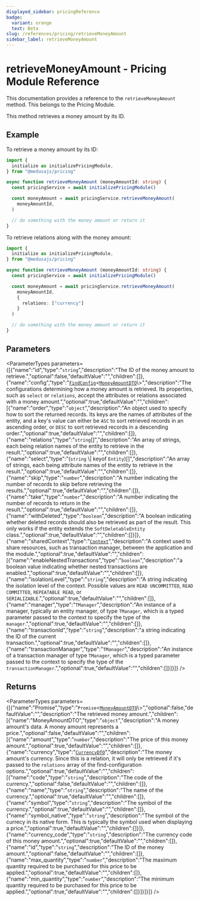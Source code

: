 ```yaml
---
displayed_sidebar: pricingReference
badge:
  variant: orange
  text: Beta
slug: /references/pricing/retrieveMoneyAmount
sidebar_label: retrieveMoneyAmount
---
```



# retrieveMoneyAmount - Pricing Module Reference

This documentation provides a reference to the `retrieveMoneyAmount` method. This belongs to the Pricing Module.

This method retrieves a money amount by its ID.

## Example

To retrieve a money amount by its ID:

```ts
import { 
  initialize as initializePricingModule,
} from "@medusajs/pricing"

async function retrieveMoneyAmount (moneyAmountId: string) {
  const pricingService = await initializePricingModule()

  const moneyAmount = await pricingService.retrieveMoneyAmount(
    moneyAmountId,
  )

  // do something with the money amount or return it
}
```

To retrieve relations along with the money amount:

```ts
import { 
  initialize as initializePricingModule,
} from "@medusajs/pricing"

async function retrieveMoneyAmount (moneyAmountId: string) {
  const pricingService = await initializePricingModule()

  const moneyAmount = await pricingService.retrieveMoneyAmount(
    moneyAmountId,
    {
      relations: ["currency"]
    }
  )

  // do something with the money amount or return it
}
```

## Parameters

<ParameterTypes parameters={[{"name":"id","type":"`string`","description":"The ID of the money amount to retrieve.","optional":false,"defaultValue":"","children":[]},{"name":"config","type":"[`FindConfig`](../../interfaces/FindConfig.mdx)<[`MoneyAmountDTO`](../../interfaces/MoneyAmountDTO.mdx)\\>","description":"The configurations determining how a money amount is retrieved. Its properties, such as `select` or `relations`, accept the attributes or relations associated with a money amount.","optional":true,"defaultValue":"","children":[{"name":"order","type":"`object`","description":"An object used to specify how to sort the returned records. Its keys are the names of attributes of the entity, and a key's value can either be `ASC` to sort retrieved records in an ascending order, or `DESC` to sort retrieved records in a descending order.","optional":true,"defaultValue":"","children":[]},{"name":"relations","type":"`string`[]","description":"An array of strings, each being relation names of the entity to retrieve in the result.","optional":true,"defaultValue":"","children":[]},{"name":"select","type":"(`string` \\| keyof `Entity`)[]","description":"An array of strings, each being attribute names of the entity to retrieve in the result.","optional":true,"defaultValue":"","children":[]},{"name":"skip","type":"`number`","description":"A number indicating the number of records to skip before retrieving the results.","optional":true,"defaultValue":"","children":[]},{"name":"take","type":"`number`","description":"A number indicating the number of records to return in the result.","optional":true,"defaultValue":"","children":[]},{"name":"withDeleted","type":"`boolean`","description":"A boolean indicating whether deleted records should also be retrieved as part of the result. This only works if the entity extends the `SoftDeletableEntity` class.","optional":true,"defaultValue":"","children":[]}]},{"name":"sharedContext","type":"[`Context`](../../interfaces/Context.mdx)","description":"A context used to share resources, such as transaction manager, between the application and the module.","optional":true,"defaultValue":"","children":[{"name":"enableNestedTransactions","type":"`boolean`","description":"a boolean value indicating whether nested transactions are enabled.","optional":true,"defaultValue":"","children":[]},{"name":"isolationLevel","type":"`string`","description":"A string indicating the isolation level of the context. Possible values are `READ UNCOMMITTED`, `READ COMMITTED`, `REPEATABLE READ`, or `SERIALIZABLE`.","optional":true,"defaultValue":"","children":[]},{"name":"manager","type":"`TManager`","description":"An instance of a manager, typically an entity manager, of type `TManager`, which is a typed parameter passed to the context to specify the type of the `manager`.","optional":true,"defaultValue":"","children":[]},{"name":"transactionId","type":"`string`","description":"a string indicating the ID of the current transaction.","optional":true,"defaultValue":"","children":[]},{"name":"transactionManager","type":"`TManager`","description":"An instance of a transaction manager of type `TManager`, which is a typed parameter passed to the context to specify the type of the `transactionManager`.","optional":true,"defaultValue":"","children":[]}]}]} />

## Returns

<ParameterTypes parameters={[{"name":"Promise","type":"`Promise`<[`MoneyAmountDTO`](../../interfaces/MoneyAmountDTO.mdx)\\>","optional":false,"defaultValue":"","description":"The retrieved money amount.","children":[{"name":"MoneyAmountDTO","type":"`object`","description":"A money amount's data. A money amount represents a price.","optional":false,"defaultValue":"","children":[{"name":"amount","type":"`number`","description":"The price of this money amount.","optional":true,"defaultValue":"","children":[]},{"name":"currency","type":"[`CurrencyDTO`](../../interfaces/CurrencyDTO.mdx)","description":"The money amount's currency. Since this is a relation, it will only be retrieved if it's passed to the `relations` array of the find-configuration options.","optional":true,"defaultValue":"","children":[{"name":"code","type":"`string`","description":"The code of the currency.","optional":false,"defaultValue":"","children":[]},{"name":"name","type":"`string`","description":"The name of the currency.","optional":true,"defaultValue":"","children":[]},{"name":"symbol","type":"`string`","description":"The symbol of the currency.","optional":true,"defaultValue":"","children":[]},{"name":"symbol_native","type":"`string`","description":"The symbol of the currecy in its native form. This is typically the symbol used when displaying a price.","optional":true,"defaultValue":"","children":[]}]},{"name":"currency_code","type":"`string`","description":"The currency code of this money amount.","optional":true,"defaultValue":"","children":[]},{"name":"id","type":"`string`","description":"The ID of the money amount.","optional":false,"defaultValue":"","children":[]},{"name":"max_quantity","type":"`number`","description":"The maximum quantity required to be purchased for this price to be applied.","optional":true,"defaultValue":"","children":[]},{"name":"min_quantity","type":"`number`","description":"The minimum quantity required to be purchased for this price to be applied.","optional":true,"defaultValue":"","children":[]}]}]}]} />
